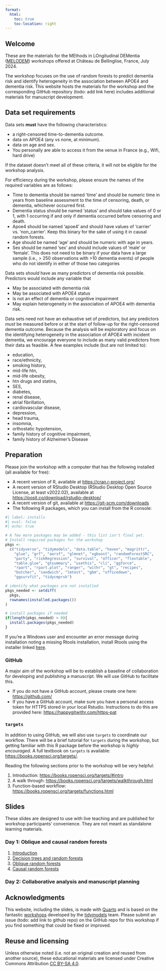 ```yaml
---
format:
  html:
    toc: true
    toc-location: right
---
```


## Welcome

These are the materials for the MEthods in LOngitudinal DEMentia ([MELODEM](http://www.melodem.org/)) workshops offered at Château de Bellinglise, France, July 2024. 

The workshop focuses on the use of random forests to predict dementia risk and identify heterogeneity in the association between APOE4 and dementia risk. This website hosts the materials for the workshop and the corresponding GitHub repository (todo: add link here) includes additional materials for manuscript development.

## Data set requirements

Data sets **must** have the following characteristics:

- a right-censored time-to-dementia outcome.
- data on APOE4 (any vs none, at minimum).
- data on age and sex.
- You personally are able to access it from the venue in France (e.g., Wifi, hard drive) 

If the dataset doesn’t meet all of these criteria, it will not be eligible for the workshop analysis.

For efficiency during the workshop, please ensure the names of the required variables are as follows: 

- Time to dementia should be named ‘time’ and should be numeric time in years from baseline assessment to the time of censoring, death, or dementia, whichever occurred first.
- Dementia status should be named ‘status’ and should take values of 0 or 1, with 1 occurring if and only if dementia occurred before censoring and death.
- Apoe4 should be named ‘apoe4’ and should have values of ‘carrier’ vs. ‘non_carrier’. Keep this binary for the sake of using it in causal random forests.
- Age should be named ‘age’ and should be numeric with age in years.
- Sex should be named ‘sex’ and should include values of ‘male’ or ‘female’. This does not need to be binary if your data have a large sample (i.e., > 250 observations with >10 dementia events) of people who do not identify in either of those two categories

Data sets *should* have as many predictors of dementia risk possible. Predictors would include any variable that 

- May be associated with dementia risk 
- May be associated with APOE4 status
- Is not an effect of dementia or cognitive impairment 
- May explain heterogeneity in the association of APOE4 with dementia risk.

Data sets need not have an exhaustive set of predictors, but any predictors *must* be measured before or at the start of follow-up for the right-censored dementia outcome. Because the analysis will be exploratory and focus on the identifying heterogeneity in the association of APOE4 with incident dementia, we encourage everyone to include as many valid predictors from their data as feasible. A few examples include (but are not limited to):

- education, 
- race/ethnicity, 
- smoking history, 
- mid-life htn, 
- mid-life obesity, 
- htn drugs and statins,
- SES,
- diabetes,
- renal disease,
- atrial fibrillation, 
- cardiovascular disease, 
- depression, 
- head trauma, 
- insomnia, 
- orthostatic hypotension, 
- family history of cognitive impairment,
- family history of Alzheimer’s Disease



## Preparation

Please join the workshop with a computer that has the following installed (all available for free):

-   A recent version of R, available at <https://cran.r-project.org/>
-   A recent version of RStudio Desktop (RStudio Desktop Open Source License, at least v2022.02), available at <https://posit.co/download/rstudio-desktop/>
-   A recent version of git, available at <https://git-scm.com/downloads>
-   The following R packages, which you can install from the R console:

```r
#| label: installs
#| eval: false
#| echo: true

# A few more packages may be added - this list isn't final yet.
# Install required packages for the workshop
pkgs <- 
  c("tidyverse", "tidymodels", "data.table", "haven", "magrittr",
    "glue", "grf", "aorsf", "glmnet", "xgboost", "randomForestSRC",
    "party", "riskRegression", "survival", "officer", "flextable", 
    "table.glue", "gtsummary", "usethis", "cli", "ggforce",
    "rpart", "rpart.plot", "ranger", "withr", "gt", "recipes", 
    "butcher", "sandwich", "lmtest", "gbm", "officedown",
    "ggsurvfit", "tidycmprsk")

# identify what packages are not installed
pkgs_needed <- setdiff(
  pkgs,
  rownames(installed.packages())
)

# install packages if needed
if(length(pkgs_needed) > 0){
  install.packages(pkgs_needed)
}

```

If you're a Windows user and encounter an error message during installation noting a missing Rtools installation, install Rtools using the installer linked [here](https://cran.r-project.org/bin/windows/Rtools/).

### GitHub

A major aim of the workshop will be to establish a baseline of collaboration for developing and publishing a manuscript. We will use GitHub to facilitate this. 

-    If you do not have a GitHub account, please create one here: <https://github.com/>
-    If you have a GitHub account, make sure you have a personal access token for HTTPS stored in your local Rstudio. Instructions to do this are provided here: <https://happygitwithr.com/https-pat>

### `targets`

In addition to using GitHub, we will also use `targets` to coordinate our workflow. There will be a brief tutorial for `targets` during the workshop, but getting familiar with this R package before the workshop is *highly encouraged*. A full textbook on `targets` is available: <https://books.ropensci.org/targets/>. 

Reading the following sections prior to the workshop will be very helpful:

1. Introduction: <https://books.ropensci.org/targets/#intro>
2. A walk through: <https://books.ropensci.org/targets/walkthrough.html>
3. Function-based workflow: <https://books.ropensci.org/targets/functions.html>

## Slides

These slides are designed to use with live teaching and are published for workshop participants' convenience. They are not meant as standalone learning materials.

### Day 1: Oblique and causal random forests

1. [Introduction](slides/01-introduction.html){target="_blank"}
2. [Decision trees and random forests](slides/02-trees_and_forests.html){target="_blank"}
3. [Oblique random forests](slides/03-oblique_forests.html){target="_blank"}
4. [Causal random forests](slides/04-causal_forests.html){target="_blank"}

### Day 2: Collaborative analysis and manuscript planning



<!-- There's also a page for [slide annotations](slides/annotations.html){target="_blank"}; these are extra notes for selected slides. -->

## Acknowledgments {.appendix}

This website, including the slides, is made with [Quarto](https://quarto.org/) and is based on the fantastic [workshops](https://workshops.tidymodels.org/) developed by the [tidymodels](https://www.tidymodels.org/) team. Please submit an issue (todo: add link to github repo) on the GitHub repo for this workshop if you find something that could be fixed or improved.


## Reuse and licensing {.appendix}

Unless otherwise noted (i.e. not an original creation and reused from another source), these educational materials are licensed under Creative Commons Attribution [CC BY-SA 4.0](https://creativecommons.org/licenses/by-sa/4.0/).
